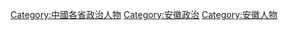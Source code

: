[[Category:中國各省政治人物|Category:中國各省政治人物]]
[[Category:安徽政治|Category:安徽政治]]
[[Category:安徽人物|Category:安徽人物]]